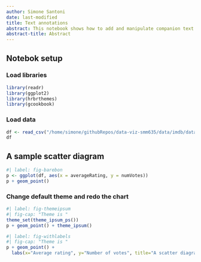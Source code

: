```yaml
---
author: Simone Santoni
date: last-modified
title: Text annotations
abstract: This notebook shows how to add and manipulate companion text to the hard-core part of a chart, namely, data, aestehtics, and themes.
abstract-title: Abstract
---
```


## Notebok setup

### Load libraries

```r
library(readr)
library(ggplot2)
library(hrbrthemes)
library(gcookbook)
```

### Load data

```r
df <- read_csv("/home/simone/githubRepos/data-viz-smm635/data/imdb/data.csv")
df
```

## A sample scatter diagram

```r
#| label: fig-barebon
p <- ggplot(df, aes(x = averageRating, y = numVotes))
p + geom_point()
```

### Change default theme and redo the chart

```r
#| label: fig-themeipsum
#| fig-cap: "Theme is "
theme_set(theme_ipsum_ps())
p + geom_point() + theme_ipsum()
```

```r
#| label: fig-withlabels
#| fig-cap: "Theme is "
p + geom_point() + 
  labs(x="Average rating", y="Number of votes", title="A scatter diagram", subtitle="Theme is theme_ipsum_ps()", caption="Fig. 1 -- That's cool!")
```

